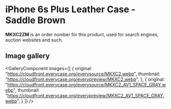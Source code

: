 
# iPhone 6s Plus Leather Case - Saddle Brown

<Callout type='info' emoji='👉🏻'>**MKXC2ZM** is an order number for this product, used for search engines, auction websites and such.</Callout>

## Image gallery

<GalleryComponent
    images={[
      {
        original: "https://cloudfront.everycase.org/everysource/MKXC2.webp",
        thumbnail: "https://cloudfront.everycase.org/everypreview/MKXC2.webp",
      },
      {
        original: "https://cloudfront.everycase.org/everysource/MKXC2_AV1_SPACE_GRAY.webp",
        thumbnail: "https://cloudfront.everycase.org/everypreview/MKXC2_AV1_SPACE_GRAY.webp",
      }
    ]}
  />
